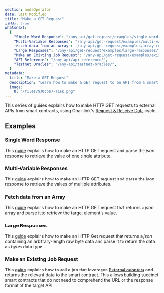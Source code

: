 ```yaml
---
section: nodeOperator
date: Last Modified
title: "Make a GET Request"
isMdx: true
whatsnext:
  {
    "Single Word Response": "/any-api/get-request/examples/single-word-response/",
    "Multi-Variable Responses": "/any-api/get-request/examples/multi-variable-responses/",
    "Fetch data from an Array": "/any-api/get-request/examples/array-response/",
    "Large Responses": "/any-api/get-request/examples/large-responses/",
    "Make an Existing Job Request": "/any-api/get-request/examples/existing-job-request/",
    "API Reference": "/any-api/api-reference/",
    "Testnet Oracles": "/any-api/testnet-oracles/",
  }
metadata:
  title: "Make a GET Request"
  description: "Learn how to make a GET request to an API from a smart contract, using Chainlink."
  image:
    0: "/files/930cbb7-link.png"
---
```



This series of guides explains how to make HTTP GET requests to external APIs from smart contracts, using Chainlink's [Request & Receive Data](/any-api/introduction) cycle.

<AnyApiCallout callout="common" />

## Examples

### Single Word Response

This [guide](/any-api/get-request/examples/single-word-response) explains how to make an HTTP GET request and parse the _json_ response to retrieve the value of one single attribute.

### Multi-Variable Responses

This [guide](/any-api/get-request/examples/multi-variable-responses) explains how to make an HTTP GET request and parse the _json_ response to retrieve the values of multiple attributes.

### Fetch data from an Array

This [guide](/any-api/get-request/examples/array-response) explains how to make an HTTP GET request that returns a _json_ array and parse it to retrieve the target element's value.

### Large Responses

This [guide](/any-api/get-request/examples/large-responses) explains how to make an HTTP Get request that returns a _json_ containing an arbitrary-length raw byte data and parse it to return the data as _bytes_ data type.

### Make an Existing Job Request

This [guide](/any-api/get-request/examples/existing-job-request) explains how to call a job that leverages [External adapters](/chainlink-nodes/external-adapters/external-adapters/) and returns the relevant data to the smart contract. This allows building succinct smart contracts that do not need to comprehend the URL or the response format of the target API.
